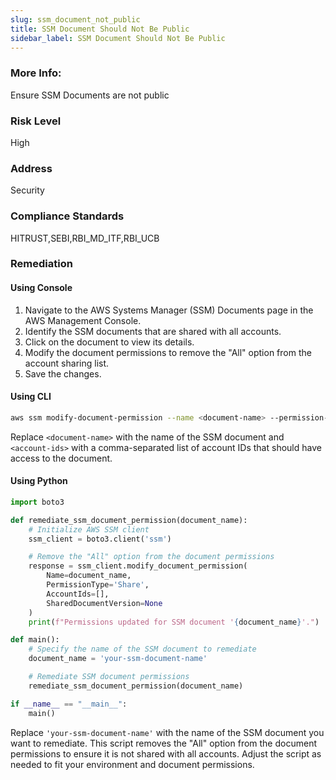 ```yaml
---
slug: ssm_document_not_public
title: SSM Document Should Not Be Public
sidebar_label: SSM Document Should Not Be Public
---
```


### More Info:

Ensure SSM Documents are not public

### Risk Level

High

### Address

Security

### Compliance Standards

HITRUST,SEBI,RBI_MD_ITF,RBI_UCB

### Remediation

#### Using Console
1. Navigate to the AWS Systems Manager (SSM) Documents page in the AWS Management Console.
2. Identify the SSM documents that are shared with all accounts.
3. Click on the document to view its details.
4. Modify the document permissions to remove the "All" option from the account sharing list.
5. Save the changes.

#### Using CLI
```bash
aws ssm modify-document-permission --name <document-name> --permission-type Share --account-ids <account-ids>
```
Replace `<document-name>` with the name of the SSM document and `<account-ids>` with a comma-separated list of account IDs that should have access to the document.

#### Using Python
```python
import boto3

def remediate_ssm_document_permission(document_name):
    # Initialize AWS SSM client
    ssm_client = boto3.client('ssm')

    # Remove the "All" option from the document permissions
    response = ssm_client.modify_document_permission(
        Name=document_name,
        PermissionType='Share',
        AccountIds=[],
        SharedDocumentVersion=None
    )
    print(f"Permissions updated for SSM document '{document_name}'.")

def main():
    # Specify the name of the SSM document to remediate
    document_name = 'your-ssm-document-name'

    # Remediate SSM document permissions
    remediate_ssm_document_permission(document_name)

if __name__ == "__main__":
    main()
```

Replace `'your-ssm-document-name'` with the name of the SSM document you want to remediate. This script removes the "All" option from the document permissions to ensure it is not shared with all accounts. Adjust the script as needed to fit your environment and document permissions.